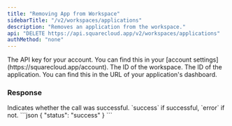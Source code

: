 ```yaml
---
title: "Removing App from Workspace"
sidebarTitle: "/v2/workspaces/applications"
description: "Removes an application from the workspace."
api: "DELETE https://api.squarecloud.app/v2/workspaces/applications"
authMethod: "none"
---
```


<ParamField header="Authorization" type="string" placeholder="API KEY" required>
  The API key for your account. You can find this in your [account settings](https://squarecloud.app/account).
</ParamField>

<ParamField body="workspaceId" type="string" placeholder="Workspace Id">
  The ID of the workspace.  
</ParamField>

<ParamField body="appId" type="string" placeholder="Application ID">
  The ID of the application. You can find this in the URL of your application's dashboard.
</ParamField>

### Response

<ResponseField name="status" type="string">
  Indicates whether the call was successful. `success` if successful, `error` if not.
</ResponseField>

<ResponseExample>
```json
{
  "status": "success"
}
```
</ResponseExample>